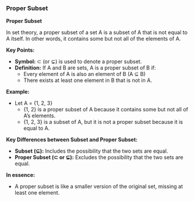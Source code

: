 ### Proper Subset
**Proper Subset**

In set theory, a proper subset of a set A is a subset of A that is not equal to A itself. In other words, it contains some but not all of the elements of A.

**Key Points:**

* **Symbol:** ⊂ (or ⊊) is used to denote a proper subset.
* **Definition:** If A and B are sets, A is a proper subset of B if:
    * Every element of A is also an element of B (A ⊆ B)
    * There exists at least one element in B that is not in A.

**Example:**

* Let A = {1, 2, 3}
    * {1, 2} is a proper subset of A because it contains some but not all of A's elements.
    * {1, 2, 3} is a subset of A, but it is not a proper subset because it is equal to A.

**Key Differences between Subset and Proper Subset:**

* **Subset (⊆):** Includes the possibility that the two sets are equal.
* **Proper Subset (⊂ or ⊊):** Excludes the possibility that the two sets are equal.

**In essence:**

* A proper subset is like a smaller version of the original set, missing at least one element.
